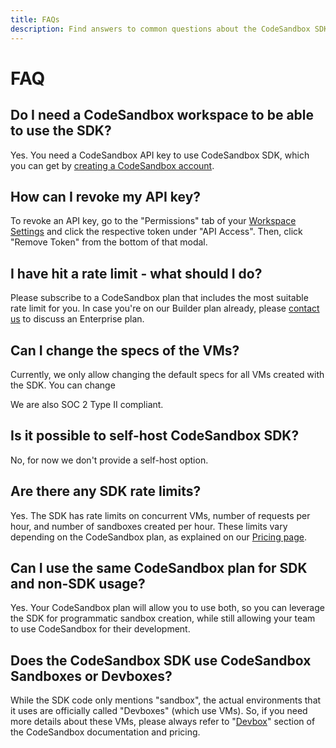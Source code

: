 ```yaml
---
title: FAQs
description: Find answers to common questions about the CodeSandbox SDK.
---
```



# FAQ

## Do I need a CodeSandbox workspace to be able to use the SDK?

Yes. You need a CodeSandbox API key to use CodeSandbox SDK, which you can get by [creating a CodeSandbox account](https://codesandbox.io/signin).

## How can I revoke my API key?

To revoke an API key, go to the "Permissions" tab of your [Workspace Settings](https://codesandbox.io/t/permissions) and click the respective token under "API Access". Then, click "Remove Token" from the bottom of that modal.

## I have hit a rate limit - what should I do?

Please subscribe to a CodeSandbox plan that includes the most suitable rate limit for you. In case you're on our Builder plan already, please [contact us](https://webforms.pipedrive.com/f/72gS7iXoP8qjL8Ku9HZQcN5UKpUpZkgKRCjhbqREjCOYyBgzrCKCr7Mys5AyczOHBN) to discuss an Enterprise plan.

## Can I change the specs of the VMs?

Currently, we only allow changing the default specs for all VMs created with the SDK. You can change

We are also SOC 2 Type II compliant.

## Is it possible to self-host CodeSandbox SDK?

No, for now we don't provide a self-host option.

## Are there any SDK rate limits?

Yes. The SDK has rate limits on concurrent VMs, number of requests per hour, and number of sandboxes created per hour. These limits vary depending on the CodeSandbox plan, as explained on our [Pricing page](https://codesandbox.io/pricing).

## Can I use the same CodeSandbox plan for SDK and non-SDK usage?

Yes. Your CodeSandbox plan will allow you to use both, so you can leverage the SDK for programmatic sandbox creation, while still allowing your team to use CodeSandbox for their development.

## Does the CodeSandbox SDK use CodeSandbox Sandboxes or Devboxes?

While the SDK code only mentions "sandbox", the actual environments that it uses are officially called "Devboxes" (which use VMs). So, if you need more details about these VMs, please always refer to "[Devbox](/learn/devboxes/overview)" section of the CodeSandbox documentation and pricing.
